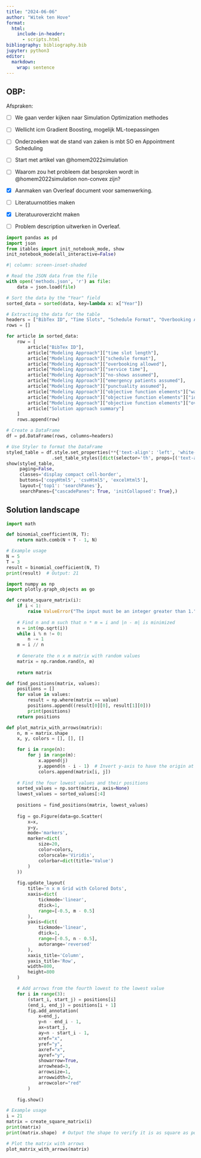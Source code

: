 ```yaml
---
title: "2024-06-06"
author: "Witek ten Hove"
format:
  html:
    include-in-header:
      - scripts.html
bibliography: bibliography.bib
jupyter: python3
editor: 
  markdown: 
    wrap: sentence
---
```


## OBP:

Afspraken:

-   [ ] We gaan verder kijken naar Simulation Optimization methodes

-   [ ] Wellicht icm Gradient Boosting, mogelijk ML-toepassingen

-   [ ] Onderzoeken wat de stand van zaken is mbt SO en Appointment Scheduling

-   [ ] Start met artikel van @homem2022simulation

-   [ ] Waarom zou het probleem dat besproken wordt in @homem2022simulation non-convex zijn?

-   [x] Aanmaken van Overleaf document voor samenwerking.

-   [ ] Literatuurnotities maken

-   [x] Literatuuroverzicht maken

-   [ ] Problem description uitwerken in Overleaf.

```python
import pandas as pd
import json
from itables import init_notebook_mode, show
init_notebook_mode(all_interactive=False)
```


```python
#| column: screen-inset-shaded

# Read the JSON data from the file
with open('methods.json', 'r') as file:
    data = json.load(file)

# Sort the data by the "Year" field
sorted_data = sorted(data, key=lambda x: x["Year"])

# Extracting the data for the table
headers = ["BibTex ID", "Time Slots", "Schedule Format", "Overbooking Allowed", "Service Time", "No-Shows Assumed", "Emergency Patients Assumed", "Punctuality Assumed", "Waiting Time", "Idle Time", "Overtime", "Solution Approach"]
rows = []

for article in sorted_data:
    row = [
        article["BibTex ID"],
        article["Modeling Approach"]["time slot length"],
        article["Modeling Approach"]["schedule format"],
        article["Modeling Approach"]["overbooking allowed"],
        article["Modeling Approach"]["service time"],
        article["Modeling Approach"]["no-shows assumed"],
        article["Modeling Approach"]["emergency patients assumed"],
        article["Modeling Approach"]["punctuality assumed"],
        article["Modeling Approach"]["objective function elements"]["waiting time"],
        article["Modeling Approach"]["objective function elements"]["idle time"],
        article["Modeling Approach"]["objective function elements"]["overtime"],
        article["Solution approach summary"]
    ]
    rows.append(row)

# Create a DataFrame
df = pd.DataFrame(rows, columns=headers)

# Use Styler to format the DataFrame
styled_table = df.style.set_properties(**{'text-align': 'left', 'white-space': 'pre-wrap'}) \
                 .set_table_styles([dict(selector='th', props=[('text-align', 'left'), ('vertical-align', 'top')])])  
show(styled_table,
     paging=False,
     classes='display compact cell-border',
     buttons=['copyHtml5', 'csvHtml5', 'excelHtml5'],
     layout={'top1': 'searchPanes'},
     searchPanes={"cascadePanes": True, 'initCollapsed': True},)
```

## Solution landscape
```python
import math

def binomial_coefficient(N, T):
    return math.comb(N + T - 1, N)

# Example usage
N = 5
T = 3
result = binomial_coefficient(N, T)
print(result)  # Output: 21
```

```python
import numpy as np
import plotly.graph_objects as go

def create_square_matrix(i):
    if i < 1:
        raise ValueError("The input must be an integer greater than 1.")
    
    # Find n and m such that n * m = i and |n - m| is minimized
    n = int(np.sqrt(i))
    while i % n != 0:
        n -= 1
    m = i // n
    
    # Generate the n x m matrix with random values
    matrix = np.random.rand(n, m)
    
    return matrix

def find_positions(matrix, values):
    positions = []
    for value in values:
        result = np.where(matrix == value)
        positions.append((result[0][0], result[1][0]))
        print(positions)
    return positions

def plot_matrix_with_arrows(matrix):
    n, m = matrix.shape
    x, y, colors = [], [], []

    for i in range(n):
        for j in range(m):
            x.append(j)
            y.append(n - i - 1)  # Invert y-axis to have the origin at the top-left corner
            colors.append(matrix[i, j])
    
    # Find the four lowest values and their positions
    sorted_values = np.sort(matrix, axis=None)
    lowest_values = sorted_values[:4]
    
    positions = find_positions(matrix, lowest_values)
    
    fig = go.Figure(data=go.Scatter(
        x=x,
        y=y,
        mode='markers',
        marker=dict(
            size=20,
            color=colors,
            colorscale='Viridis',
            colorbar=dict(title='Value')
        )
    ))
    
    fig.update_layout(
        title='n x m Grid with Colored Dots',
        xaxis=dict(
            tickmode='linear',
            dtick=1,
            range=[-0.5, m - 0.5]
        ),
        yaxis=dict(
            tickmode='linear',
            dtick=1,
            range=[-0.5, n - 0.5],
            autorange='reversed'
        ),
        xaxis_title='Column',
        yaxis_title='Row',
        width=800,
        height=800
    )

    # Add arrows from the fourth lowest to the lowest value
    for i in range(3):
        (start_i, start_j) = positions[i]
        (end_i, end_j) = positions[i + 1]
        fig.add_annotation(
            x=end_j,
            y=n - end_i - 1,
            ax=start_j,
            ay=n - start_i - 1,
            xref="x",
            yref="y",
            axref="x",
            ayref="y",
            showarrow=True,
            arrowhead=3,
            arrowsize=1,
            arrowwidth=2,
            arrowcolor="red"
        )
    
    fig.show()

# Example usage
i = 21
matrix = create_square_matrix(i)
print(matrix)
print(matrix.shape)  # Output the shape to verify it is as square as possible

# Plot the matrix with arrows
plot_matrix_with_arrows(matrix)

```

